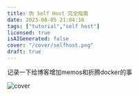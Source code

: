 ---
title: 伪 Self Host 完全指南
date: 2023-08-05 21:04:16
tags: ["tutorial","self host"]
licensed: true
isAIGenerated: false
cover: "/cover/selfhost.png"
draft: true
---

记录一下给博客增加memos和折腾docker的事

<Excerpt />

![cover](/cover/selfhost.png)
